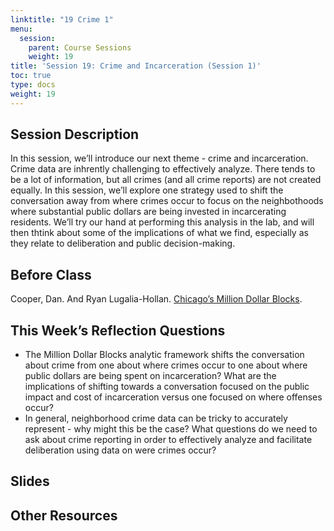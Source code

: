 ```yaml
---
linktitle: "19 Crime 1"
menu:
  session:
    parent: Course Sessions
    weight: 19
title: 'Session 19: Crime and Incarceration (Session 1)'
toc: true
type: docs
weight: 19
---
```


## Session Description

In this session, we'll introduce our next theme - crime and incarceration. Crime data are inhrently challenging to effectively analyze. There tends to be a lot of information, but all crimes (and all crime reports) are not created equally. In this session, we'll explore one strategy used to shift the conversation away from where crimes occur to focus on the neighbothoods where substantial public dollars are being invested in incarcerating residents. We'll try our hand at performing this analysis in the lab, and will then thtink about some of the implications of what we find, especially as they relate to deliberation and public decision-making.

## Before Class

Cooper, Dan. And Ryan Lugalia-Hollan. [Chicago’s Million Dollar Blocks](https://chicagosmilliondollarblocks.com).

## This Week's Reflection Questions

- The Million Dollar Blocks analytic framework shifts the conversation about crime from one about where crimes occur to one about where public dollars are being spent on incarceration? What are the implications of shifting towards a conversation focused on the public impact and cost of incarceration versus one focused on where offenses occur?
- In general, neighborhood crime data can be tricky to accurately represent - why might this be the case? What questions do we need to ask about crime reporting in order to effectively analyze and facilitate deliberation using data on were crimes occur?

## Slides

## Other Resources
